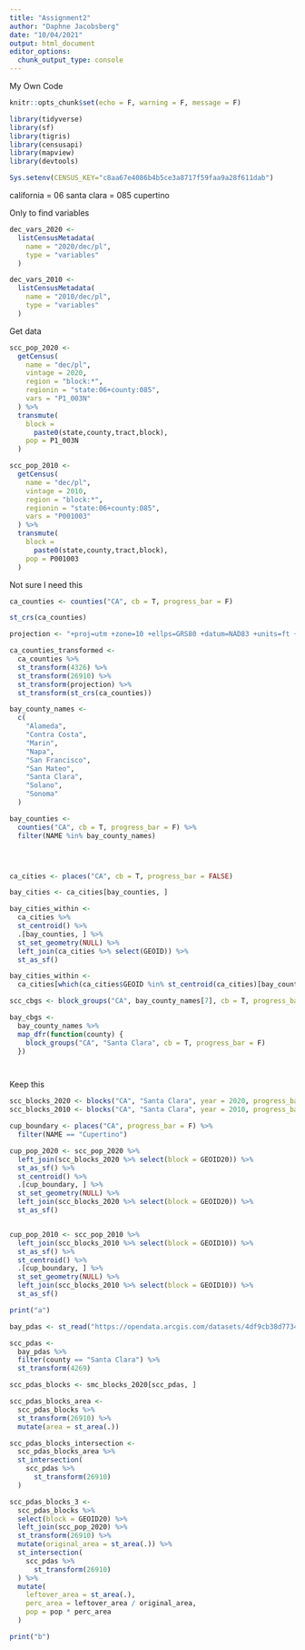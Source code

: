 ```yaml
---
title: "Assignment2"
author: "Daphne Jacobsberg"
date: "10/04/2021"
output: html_document
editor_options: 
  chunk_output_type: console
---
```


My Own Code

```r
knitr::opts_chunk$set(echo = F, warning = F, message = F)
```


```r
library(tidyverse)
library(sf)
library(tigris)
library(censusapi)
library(mapview)
library(devtools)

Sys.setenv(CENSUS_KEY="c8aa67e4086b4b5ce3a8717f59faa9a28f611dab")
```



california = 06
santa clara = 085
cupertino

Only to find variables
```r
dec_vars_2020 <-
  listCensusMetadata(
    name = "2020/dec/pl",
    type = "variables"
  )

dec_vars_2010 <-
  listCensusMetadata(
    name = "2010/dec/pl",
    type = "variables"
  )
```

Get data
```r
scc_pop_2020 <-
  getCensus(
    name = "dec/pl",
    vintage = 2020,
    region = "block:*", 
    regionin = "state:06+county:085",
    vars = "P1_003N"
  ) %>% 
  transmute(
    block =
      paste0(state,county,tract,block),
    pop = P1_003N
  )
```

```r
scc_pop_2010 <-
  getCensus(
    name = "dec/pl",
    vintage = 2010,
    region = "block:*", 
    regionin = "state:06+county:085",
    vars = "P001003"
  ) %>% 
  transmute(
    block =
      paste0(state,county,tract,block),
    pop = P001003
  )
```


Not sure I need this
```r
ca_counties <- counties("CA", cb = T, progress_bar = F)

st_crs(ca_counties)

projection <- "+proj=utm +zone=10 +ellps=GRS80 +datum=NAD83 +units=ft +no_defs"

ca_counties_transformed <- 
  ca_counties %>% 
  st_transform(4326) %>% 
  st_transform(26910) %>% 
  st_transform(projection) %>% 
  st_transform(st_crs(ca_counties))

bay_county_names <-
  c(
    "Alameda",
    "Contra Costa",
    "Marin",
    "Napa",
    "San Francisco",
    "San Mateo",
    "Santa Clara",
    "Solano",
    "Sonoma"
  )

bay_counties <-
  counties("CA", cb = T, progress_bar = F) %>%
  filter(NAME %in% bay_county_names)




ca_cities <- places("CA", cb = T, progress_bar = FALSE)

bay_cities <- ca_cities[bay_counties, ]

bay_cities_within <-
  ca_cities %>% 
  st_centroid() %>% 
  .[bay_counties, ] %>% 
  st_set_geometry(NULL) %>% 
  left_join(ca_cities %>% select(GEOID)) %>% 
  st_as_sf()

bay_cities_within <-
  ca_cities[which(ca_cities$GEOID %in% st_centroid(ca_cities)[bay_counties, ]$GEOID), ]

scc_cbgs <- block_groups("CA", bay_county_names[7], cb = T, progress_bar = F)

bay_cbgs <- 
  bay_county_names %>% 
  map_dfr(function(county) {
    block_groups("CA", "Santa Clara", cb = T, progress_bar = F)
  })




```


Keep this
```r

scc_blocks_2020 <- blocks("CA", "Santa Clara", year = 2020, progress_bar = F)
scc_blocks_2010 <- blocks("CA", "Santa Clara", year = 2010, progress_bar = F)

cup_boundary <- places("CA", progress_bar = F) %>% 
  filter(NAME == "Cupertino")

cup_pop_2020 <- scc_pop_2020 %>% 
  left_join(scc_blocks_2020 %>% select(block = GEOID20)) %>% 
  st_as_sf() %>% 
  st_centroid() %>% 
  .[cup_boundary, ] %>% 
  st_set_geometry(NULL) %>% 
  left_join(scc_blocks_2020 %>% select(block = GEOID20)) %>% 
  st_as_sf()


cup_pop_2010 <- scc_pop_2010 %>% 
  left_join(scc_blocks_2010 %>% select(block = GEOID10)) %>% 
  st_as_sf() %>% 
  st_centroid() %>% 
  .[cup_boundary, ] %>% 
  st_set_geometry(NULL) %>% 
  left_join(scc_blocks_2010 %>% select(block = GEOID10)) %>% 
  st_as_sf()

print("a")
```


```r
bay_pdas <- st_read("https://opendata.arcgis.com/datasets/4df9cb38d77346a289252ced4ffa0ca0_0.geojson")

scc_pdas <-
  bay_pdas %>% 
  filter(county == "Santa Clara") %>% 
  st_transform(4269)

scc_pdas_blocks <- smc_blocks_2020[scc_pdas, ]

scc_pdas_blocks_area <-
  scc_pdas_blocks %>% 
  st_transform(26910) %>% 
  mutate(area = st_area(.))

scc_pdas_blocks_intersection <-
  scc_pdas_blocks_area %>% 
  st_intersection(
    scc_pdas %>% 
      st_transform(26910)
  )

scc_pdas_blocks_3 <-
  scc_pdas_blocks %>% 
  select(block = GEOID20) %>% 
  left_join(scc_pop_2020) %>% 
  st_transform(26910) %>% 
  mutate(original_area = st_area(.)) %>% 
  st_intersection(
    scc_pdas %>% 
      st_transform(26910)
  ) %>% 
  mutate(
    leftover_area = st_area(.),
    perc_area = leftover_area / original_area,
    pop = pop * perc_area
  )

print("b")

```

